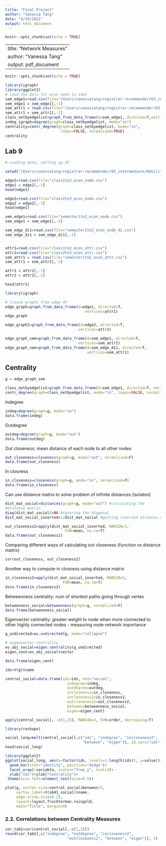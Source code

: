 ```yaml
---
title: "Final Project"
author: "Vanessa Tang"
date: "4/19/2021"
output: html_document
---
```


```r
knitr::opts_chunk$set(echo = TRUE)
```

---
title: "Network Measures"
author: "Vanessa Tang"
output: pdf_document
---

```r
knitr::opts_chunk$set(echo = TRUE)
```

```r
library(igraph)
library(ggplot2)
# Load the data for econ sem1 to sem2 
sem_edge1=read.csv(file="/Users/vanessatang/registrar-recommender/03_intermediate/Mobility Matrix/semester1to2_econ_node.csv")
sem_edge1 = sem_edge1[,-1]
sem_attr1 = read.csv(file="/Users/vanessatang/registrar-recommender/03_intermediate/Mobility Matrix/semester1to2_econ_attr.csv")
sem_attr1 = sem_attr1[,-1]
class_netbyedgelist=graph_from_data_frame(d=sem_edge1, directed=T,vertices=sem_attr1)
indeg_igraph=degree(graph=class_netbyedgelist, mode="in")
centrality=centr_degree(graph=class_netbyedgelist, mode="in", 
                         loops=FALSE, normalized=TRUE)
centrality
```

## Lab 9

```r
# Loading data, setting up df

setwd("/Users/vanessatang/registrar-recommender/03_intermediate/Mobility Matrix")

edge1=read.csv(file="class1to2_econ_node.csv")
edge1 = edge1[,-1]
head(edge1) 

edge2=read.csv(file="class2to3_econ_node.csv")
edge2 = edge2[,-1]
head(edge1) 

sem_edge1=read.csv(file="semester1to2_econ_node.csv")
sem_edge1 = sem_edge1[,-1]

sem_edge_di1=read.csv(file="semester1to2_econ_node_di.csv")
sem_edge_di1 = sem_edge_di1[,-1]


attr1=read.csv(file="class1to2_econ_attr.csv")
attr2=read.csv(file="class2to3_econ_attr.csv")
sem_attr1 = read.csv(file="semester1to2_econ_attr.csv")
sem_attr1 = sem_attr1[,-1]

attr1 = attr1[,-1]
attr2 = attr2[,-1]

head(attr1) 
```

```r
library(igraph)

# Create graphs from edge df
edge_graph=graph_from_data_frame(d=edge1, directed=T,
                                    vertices=attr1) 
edge_graph 

edge_graph2=graph_from_data_frame(d=edge2, directed=T,
                                 vertices=attr2) 

edge_graph_sem=graph_from_data_frame(d=sem_edge1, directed=T,
                                 vertices=sem_attr1) 
edge_graph_sem=graph_from_data_frame(d=sem_edge_di1, directed=T,
                                     vertices=sem_attr1)
```


## Centrality

```r
g = edge_graph_sem

class_netbyedgelist=graph_from_data_frame(d=sem_edge1, directed=T, vertices=sem_attr1)
centr_degree(graph=class_netbyedgelist, mode="in", loops=FALSE, normalized=TRUE)
```

Indegree
```r
indeg=degree(graph=g, mode="in")
data.frame(indeg)
```

Outdegree
```r
outdeg=degree(graph=g, mode="out")
data.frame(outdeg)
```

Out closeness: mean distance of each node to all other nodes
```r
out_closeness=closeness(graph=g, mode="out", normalized=F)
data.frame(out_closeness)
```

In closness
```r
in_closeness=closeness(graph=g, mode="in", normalized=F)
data.frame(in_closeness)
```

Can use distance matrix to solve problem of infinite distances (isolates)
```r
dist_mat_social=distances(graph=g, mode="out") #calculating the 
#distance matrix
diag(dist_mat_social)=NA #ignoring the diagonal
dist_mat_social_inverted=1/dist_mat_social #getting inverted distance matrix

out_closeness2=apply(dist_mat_social_inverted, MARGIN=1, 
                           FUN=mean, na.rm=T) 
data.frame(out_closeness2)
```

Comparing different ways of calculating out closeness (function vs distance matrix)
```r
cor(out_closeness, out_closeness2) 
```

Another way to compute in closness using distance matrix
```r
in_closeness2=apply(dist_mat_social_inverted, MARGIN=2,
                          FUN=mean, na.rm=T) 
data.frame(in_closeness2)
```

Betweenness centrality: num of shortest paths going through vertex
```r
betweenness_social=betweenness(graph=g, normalized=F) 
data.frame(betweenness_social)
```

Eigenvector centrality: greater weight to node when more connected to other highly connected nodes
- measuring node network importance
```r
g_undirected=as.undirected(g, mode="collapse") 

# eigenvector centrality
ev_obj_social=eigen_centrality(g_undirected)
eigen_cent=ev_obj_social$vector

data.frame(eigen_cent)
```

```r
ids=V(g)$name

central_social=data.frame(ids=ids, net="social",
                            indegree=indeg,
                            outdegree=outdeg,
                            incloseness=in_closeness, 
                            incloseness2=in_closeness2, 
                            outcloseness2=out_closeness2,
                            between=betweenness_social, 
                            eigen=eigen_cent)

apply(central_social[, -c(1,2)], MARGIN=2, FUN=order, decreasing=T)
```

```r
library(reshape)

social_long=melt(central_social[,c("ids", "indegree", "incloseness2",
                                   "between", "eigen")], id.vars="ids")  
head(social_long)

library(ggplot2)
ggplot(social_long, aes(x=factor(ids, levels=1:length(ids)), y=value))+
  geom_bar(stat="identity", position="dodge")+
  facet_wrap(~variable, scales="free_y", ncol=2)+
  xlab("Ids")+ylab("Centrality")+
 theme(axis.text=element_text(size=6.5))
```

```r
plot(g, vertex.size=central_social$between/5, 
     vertex.label=V(s641_social)$name, 
     edge.arrow.size=0.25,
     layout=layout.fruchterman.reingold, 
     main="Title", margin=0) 
```

### 2.2. Correlations between Centrality Measures

```r
cor_tab1=cor(central_social[,-c(1,2)])
round(cor_tab1[,c("indegree", "outdegree", "incloseness2", 
                            "outcloseness2", "between", "eigen")], 3)
```

